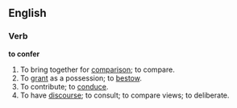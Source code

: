 ==English==

===Verb===

'''to confer'''

#To bring together for [[comparison]]; to compare.
#To [[grant]] as a possession; to [[bestow]].
#To contribute; to [[conduce]].
#To have [[discourse]]; to consult; to compare views; to deliberate.